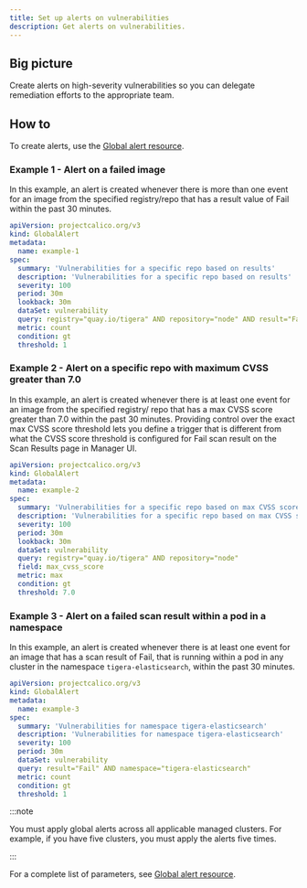 ```yaml
---
title: Set up alerts on vulnerabilities
description: Get alerts on vulnerabilities.
---
```


## Big picture

Create alerts on high-severity vulnerabilities so you can delegate remediation efforts to the appropriate team.

## How to

To create alerts, use the [Global alert resource](../reference/resources/globalalert.mdx).

### Example 1 - Alert on a failed image

In this example, an alert is created whenever there is more than one event for an image from the specified registry/repo that has a result value of Fail within the past 30 minutes.

```yaml
apiVersion: projectcalico.org/v3
kind: GlobalAlert
metadata:
  name: example-1
spec:
  summary: 'Vulnerabilities for a specific repo based on results'
  description: 'Vulnerabilities for a specific repo based on results'
  severity: 100
  period: 30m
  lookback: 30m
  dataSet: vulnerability
  query: registry="quay.io/tigera" AND repository="node" AND result="Fail"
  metric: count
  condition: gt
  threshold: 1
```

### Example 2 - Alert on a specific repo with maximum CVSS greater than 7.0

In this example, an alert is created whenever there is at least one event for an image from the specified registry/ repo that has a max CVSS score greater than 7.0 within the past 30 minutes. Providing control over the exact max CVSS score threshold lets you define a trigger that is different from what the CVSS score threshold is configured for Fail scan result on the Scan Results page in Manager UI.

```yaml
apiVersion: projectcalico.org/v3
kind: GlobalAlert
metadata:
  name: example-2
spec:
  summary: 'Vulnerabilities for a specific repo based on max CVSS score'
  description: 'Vulnerabilities for a specific repo based on max CVSS score'
  severity: 100
  period: 30m
  lookback: 30m
  dataSet: vulnerability
  query: registry="quay.io/tigera" AND repository="node"
  field: max_cvss_score
  metric: max
  condition: gt
  threshold: 7.0
```

### Example 3 - Alert on a failed scan result within a pod in a namespace

In this example, an alert is created whenever there is at least one event for an image that has a scan result of Fail, that is running within a pod in any cluster in the namespace `tigera-elasticsearch`, within the past 30 minutes.

```yaml
apiVersion: projectcalico.org/v3
kind: GlobalAlert
metadata:
  name: example-3
spec:
  summary: 'Vulnerabilities for namespace tigera-elasticsearch'
  description: 'Vulnerabilities for namespace tigera-elasticsearch'
  severity: 100
  period: 30m
  dataSet: vulnerability
  query: result="Fail" AND namespace="tigera-elasticsearch"
  metric: count
  condition: gt
  threshold: 1
```

:::note

You must apply global alerts across all applicable managed clusters. For example, if you have five clusters, you must apply the alerts five times.

:::

For a complete list of parameters, see [Global alert resource](../reference/resources/globalalert.mdx).
